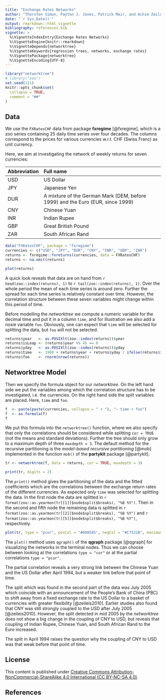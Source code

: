 ```yaml
---
title: "Exchange Rates Networks"
author: "Thorsten Simon, Payton J. Jones, Patrick Mair, and Achim Zeileis"
date: "`r Sys.Date()`"
output: rmarkdown::html_vignette
bibliography: references.bib
vignette: >
  %\VignetteIndexEntry{Exchange Rates Networks}
  %\VignetteEngine{knitr::rmarkdown}
  %\VignetteDepends{networktree}
  %\VignetteKeywords{regression trees, networks, exchange rates}
  %\VignettePackage{networktree}
  %\VignetteEncoding{UTF-8}
---
```


```r
library("networktree")
# library("zoo")
set.seed(111)
knitr::opts_chunk$set(
  collapse = TRUE,
  comment = "##"
)
```

## Data

We use the `FXRatesCHF` data from package **fxregime** [@fxregime],
which is a  zoo series containing 25 daily time series over four decades.
The columns correspond to the prices for various currencies w.r.t. CHF
(Swiss Franc)
as unit currency.

Here, we aim at investigating the network of weekly returns for
seven currencies:

| Abbreviation | Full name  |
|:---|:--------------------------------------------------------------------|
| USD  | US Dollar |
| JPY  | Japanese Yen |
| DUR  | A mixture of the German Mark (DEM, before 1999) and the Euro (EUR, since 1999)   |
| CNY  | Chinese Yuan |
| INR  | Indian Rupee |
| GBP  | Great British Pound |
| ZAR  | South African Rand |


```r
data("FXRatesCHF", package = "fxregime")
currencies <- c("USD", "JPY", "DUR", "CNY", "INR", "GBP", "ZAR")
returns <- fxregime::fxreturns(currencies, data = FXRatesCHF)
returns <- na.omit(returns)
```

```r
plot(returns)
```

A quick look reveals that data are on hand from `r head(zoo::index(returns), 1)`
to `r tail(zoo::index(returns), 1)`. Over the whole period the mean of each time
series is around zero. Further the spread for each time series is relatively
constant over time. However, the correlation structure between these seven
variables might change within this period of time.

Before modelling the _networktree_ we compute a numeric variable for the
decimal time and put it in a column `time`, and for illustration we also
add a nosie variable `foo`. Obviously, one can expect that `time` will
be selected for splitting the data, but `foo` will not be selected.

```r
returns$year   <- as.POSIXlt(zoo::index(returns))$year
returns$isLeap <- (returns$year %% 4) == 0
returns$yday   <- as.POSIXlt(zoo::index(returns))$yday
returns$time   <- 1900 + returns$year + returns$yday / ifelse(returns$isLeap, 366, 365)
returns$foo    <- rnorm(nrow(returns))
```

## Networktree Model

Then we specify the formula object for our _networktree_. On the left hand side we put
the variables among which the correlation structure has to be investigated,
i.e. the currencies. On the right hand side the split variables are placed. Here,
`time` and `foo`.

```r
f  <- paste(paste(currencies, collapse = " + "), "~ time + foo")
f  <- as.formula(f)
f
```

We put this formula into the `networktree()` function, where we also
specify that only the correlations should be considered while splitting `cor = TRUE`
(not the means and standard deviations). Further the tree should only grow to a maximum
depth of three `maxdepth = 3`. The default method for the recursive partitioning
is the _model-based recursive partitioning_ [@mob] implemented in the
function `mob()` of the **partykit** package [@partykit].

```r
tr <- networktree(f, data = returns, cor = TRUE, maxdepth = 3)
```

```r
print(tr, digits = 2)
```

The `print()` method gives the partitioning of the data and the fitted coefficients
which are the correlations between the exchange return rates of the different
currencies. As expected only `time` was selected for splitting the data.
In the first node the data are splitted in
`r format(zoo::as.yearmon(tr[[1]]$node$split$breaks), "%B %Y")`.
Then in the second and fifth node the remaining data is splitted in
`r format(zoo::as.yearmon(tr[[2]]$node$split$breaks), "%B %Y")` and
`r format(zoo::as.yearmon(tr[[5]]$node$split$breaks), "%B %Y")`,
respectively.


```r
plot(tr, type = "pcor", posCol = "#008585", negCol = "#C7522B", maximum = 1)
```

The `plot()` method uses `qgraph()` of the **qgraph** package [@qgraph] for
visualizing the networks in the terminal nodes.  Thus we can choose between
looking at the correlations `type = "cor"` or at the partial correlations
`type = "pcor"`.

The partial correlation reveals a very strong link between the Chinese Yuan and
the US Dollar after April 1994, but a weaker link before that point of time.

The split which was found in the second part of the data was July 2005
which coincide with an announcement of the People's Bank of China (PBC)
to shift away from a fixed exchange rate to the US Dollar to a basket
of currencies with greater flexibility [@zeileis2010].
Earlier studies also found that CNY was still strongly coupled to the
USD after July 2005 [@zeileis2010].
However, the split detected in mid 2005 by the _networktree_ does not show
a big change in the coupling of CNY to USD, but reveals that coupling of
Indian Rupee, Chinese Yuan, and South African Rand to the Euro increased.

The split in April 1994 raises the question why the coupling of CNY to USD
was that weak before that point of time.

<!--
```r
# partykit::nodeapply(tr, ids = c(3, 4, 6, 7),
#   FUN = function(n){ plot(CNY ~ USD, data = n$data) })
# 
# partykit::nodeapply(tr, ids = c(3, 4, 6, 7),
#   FUN = function(n){ summary(lm( CNY ~ USD, data = n$data ))$r.squared })

par(mfrow = c(2, 2))
for (i in partykit::nodeids(tr, terminal = TRUE)) {
  sfm <- summary(fm <- lm(CNY ~ USD, data = tr[[i]]$data))
  plot(CNY ~ USD, data = tr[[i]]$data, main = sprintf("node %d", i))
  abline(fm, col = "darkred")
  legend("topleft", bty = "n",
    legend = sprintf("b0 = %.3f (%.3f)\nb1 = %.3f (%.3f)\nR2 = %.3f",
                     sfm$coefficients[1, 1], sfm$coefficients[1, 2],
                     sfm$coefficients[2, 1], sfm$coefficients[2, 2],
                     sfm$r.squared))
  
}
```
-->

## License

This content is published under [Creative Commons Attribution-NonCommercial-ShareAlike 4.0
International (CC BY-NC-SA 4.0)](https://creativecommons.org/licenses/by-nc-sa/4.0/).

## References


